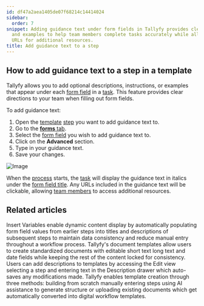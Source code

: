 ```yaml
---
id: df47a2aea1405de07f68214c14414024
sidebar:
  order: 7
snippet: Adding guidance text under form fields in Tallyfy provides clear instructions
  and examples to help team members complete tasks accurately while allowing clickable
  URLs for additional resources.
title: Add guidance text to a step
---
```


## How to add guidance text to a step in a template

Tallyfy allows you to add optional descriptions, instructions, or examples that appear under each [form field](/products/pro/tracking-and-tasks/tasks/what-are-form-fields-in-tallyfy/) in a [task](/products/pro/tracking-and-tasks/tasks/). This feature provides clear directions to your team when filling out form fields.

To add guidance text:

1. Open the [template](/products/pro/documenting/templates/) [step](/products/pro/tracking-and-tasks/tasks/) you want to add guidance text to.
2. Go to the [**forms** tab](/products/pro/tracking-and-tasks/tasks/what-are-form-fields-in-tallyfy/).
3. Select the [form field](/products/pro/tracking-and-tasks/tasks/what-are-form-fields-in-tallyfy/) you wish to add guidance text to.
4. Click on the **Advanced** section.
5. Type in your guidance text.
6. Save your changes.

![Image](https://screenshots.tallyfy.com/tallyfy%2Fpro%2Fdesktop-light-add-guidance-text.png)

When the [process](/products/pro/tracking-and-tasks/processes/) starts, the [task](/products/pro/tracking-and-tasks/tasks/) will display the guidance text in italics under the [form field title](/products/pro/tracking-and-tasks/tasks/what-are-form-fields-in-tallyfy/). Any URLs included in the guidance text will be clickable, allowing [team members](/products/pro/documenting/members/) to access additional resources.


## Related articles
<CardGrid>
<LinkTitleCard header="<b>Variables > Insert variables</b>" href="/products/pro/documenting/templates/variables/how-can-i-use-insert-variables-in-tallyfy/" > Insert Variables enable dynamic content display by automatically populating form field values from earlier steps into titles and descriptions of subsequent steps to maintain data consistency and reduce manual entry throughout a workflow process. </LinkTitleCard>
<LinkTitleCard header="<b>Documents > Add fields to document templates</b>" href="/products/pro/documenting/documents/how-can-i-add-editable-fields-to-my-tallyfy-documents/" > Tallyfy's document templates allow users to create standardized documents with editable short text long text and date fields while keeping the rest of the content locked for consistency. </LinkTitleCard>
<LinkTitleCard header="<b>Edit Templates > Add a description to a template</b>" href="/products/pro/documenting/templates/edit-templates/add-description/" > Users can add descriptions to templates by accessing the Edit view selecting a step and entering text in the Description drawer which auto-saves any modifications made. </LinkTitleCard>
<LinkTitleCard header="<b>Templates > Create a template</b>" href="/products/pro/documenting/templates/create-template/" > Tallyfy enables template creation through three methods: building from scratch manually entering steps using AI assistance to generate structure or uploading existing documents which get automatically converted into digital workflow templates. </LinkTitleCard>
</CardGrid>